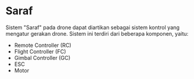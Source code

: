 # Saraf

Sistem "Saraf" pada drone dapat diartikan sebagai sistem kontrol yang mengatur gerakan drone. Sistem ini terdiri dari beberapa komponen, yaitu:

- Remote Controller (RC)
- Flight Controller (FC)
- Gimbal Controller (GC)
- ESC
- Motor
